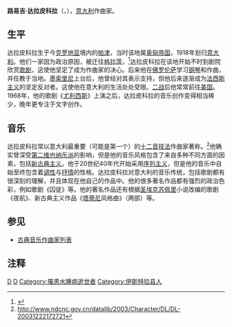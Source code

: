 {{Infobox classical
| 中文名 = 达拉皮科拉
| 画像 = Dallapiccola.jpg
| 附注 =
| 原文名 = Luigi Dallapiccola
| 拉丁字母 = 
| 国别 = 意大利
| 出生日期 = 1904年2月3日
| 出生地 = 克罗地亚帕津
| 逝世日期 = 1975年2月19日(71歲)
| 逝世地 = 佛罗伦萨
| 所属时期 = 20世纪
| 所属乐派 =
| 擅长作品类型 = 歌剧，管弦乐，声乐作品
| 代表作 = 歌剧《囚徒》《夜航》《尤利西斯》，合唱《囚徒之歌》，钢琴与室内乐队《为缪里埃尔·库夫勒而作的小协奏曲》，管弦乐《小小夜曲》，小提琴与乐队（有钢琴版）《塔蒂尼风格曲》两部，钢琴独奏《安娜莉贝拉的音乐札记》
| 师从 =
| 学生 = [[卢西亚诺·贝里奥|贝里奥]]
}}

'''路易吉·达拉皮科拉'''（{{lang-it|'''Luigi Dallapiccola'''}}，{{bd|1904年|2月3日|1975年|2月19日|catIdx=D}}），[[意大利|意大利]]作曲家。

==生平==
达拉皮科拉生于今[[克罗地亚|克罗地亚]]境内的[[帕津|帕津]]，当时该地属[[奥匈帝国|奥匈帝国]]，1918年划归[[意大利|意大利]]。他们一家因为政治原因，被迁往[[格拉茨|格拉茨]]，<ref>{{Cite book|title=牛津简明音乐词典（第4版）|last=迈克尔·肯尼迪, 乔伊斯·布尔恩 编, 唐其竞等 译|publisher=人民音乐出版社|year=2002|isbn=7-103-02586-X|location=北京}}</ref>达拉皮科拉在该地开始不时到剧院欣赏[[歌剧|歌剧]]，这使他坚定了成为作曲家的决心。后来他在[[佛罗伦萨|佛罗伦萨]]学习[[钢琴|钢琴]]和作曲，并任教于当地。[[墨索里尼|墨索里尼]]上台后，他曾经对其表示支持，但他后来逐渐成为[[法西斯主义|法西斯主义]]的坚定反对者。这使他在意大利的生活处处受限。[[二战|二战]]后他常常前往[[美国|美国]]。1968年，他的歌剧《[[尤利西斯_(达拉皮科拉)|尤利西斯]]》上演之后，达拉皮科拉的音乐创作变得相当稀少，晚年更专注于文字创作。

==音乐==
达拉皮科拉常以意大利最重要（可能是第一个）的[[十二音技法|十二音技法]]作曲家著称。<ref>http://www.ndcnc.gov.cn/datalib/2003/Character/DL/DL-20031222172721</ref>他确实曾深受[[第二维也纳乐派|第二维也纳乐派]]的影响，但是他的音乐风格包含了来自多种不同方面的因素，包括[[新古典主义音乐|新古典主义]]。他于20世纪40年代开始采用[[序列主义|序列主义]]，但是他的音乐中自始至终包含着[[调性|调性]]与[[抒情|抒情]]的性格。达拉皮科拉对意大利的音乐传统，包括歌剧都有很深刻的理解，并且体现在他自己的作品中。他的很多著名作品都有强烈的政治色彩，例如歌剧《囚徒》等。他的著名作品还有根据[[圣埃克苏佩里|圣埃克苏佩里]]小说改编的歌剧《夜航》、新古典主义作品《[[塔蒂尼|塔蒂尼]]风格曲》（两部）等。

==参见==
* [[古典音乐作曲家列表|古典音乐作曲家列表]]

==注释==
{{reflist}}

[[Category:20世纪作曲家|D]]
[[Category:意大利作曲家|D]]
[[Category:罹患水腫病逝世者|Category:罹患水腫病逝世者]]
[[Category:伊斯特拉县人|Category:伊斯特拉县人]]